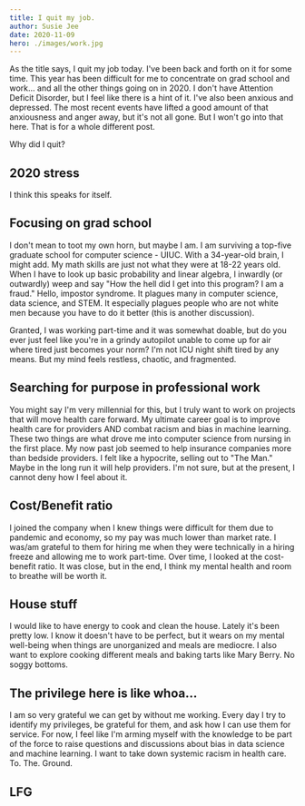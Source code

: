 ```yaml
---
title: I quit my job.
author: Susie Jee
date: 2020-11-09
hero: ./images/work.jpg
---
```


As the title says, I quit my job today. I've been back and forth on it for some time. This year has been difficult for me 
to concentrate on grad school and work... and all the other things going on in 2020. I don't have Attention Deficit Disorder, 
but I feel like there is a hint of it. I've also been anxious and depressed. The most recent events have lifted a good amount 
of that anxiousness and anger away, but it's not all gone. But I won't go into that here. That is for a whole different post. 

Why did I quit?

## 2020 stress
I think this speaks for itself.

## Focusing on grad school
I don't mean to toot my own horn, but maybe I am. I am surviving a top-five graduate school for computer science - UIUC. With a 
34-year-old brain, I might add. My math skills are just not what they were at 18-22 years old. When I have to look up basic 
probability and linear algebra, I inwardly (or outwardly) weep and say "How the hell did I get into this program? I am a fraud." Hello, impostor syndrome. It 
plagues many in computer science, data science, and STEM. It especially plagues people who are not white 
men because you have to do it better (this is another discussion).

Granted, I was working part-time and it was somewhat doable, but do you ever just feel like you're in a grindy autopilot 
unable to come up for air where tired just becomes your norm? I'm not ICU night shift tired by any means. But my mind 
feels restless, chaotic, and fragmented.

## Searching for purpose in professional work
You might say I'm very millennial for this, but I truly want to work on projects that will move health care forward. My 
ultimate career goal is to improve health care for providers AND combat racism and bias in machine learning. These two things 
are what drove me into computer science from nursing in the first place. My now past job seemed to help insurance companies 
more than bedside providers. I felt like a hypocrite, selling out to "The Man." Maybe in the long run it will help providers.
I'm not sure, but at the present, I cannot deny how I feel about it.

## Cost/Benefit ratio
I joined the company when I knew things were difficult for them due to pandemic and economy, so my pay was much lower than market 
rate. I was/am grateful to them for hiring me when they were technically in a hiring freeze and allowing me to work part-time. 
Over time, I looked at the cost-benefit ratio. It was close, but in the end, I think my mental health and room to breathe will 
be worth it. 

## House stuff
I would like to have energy to cook and clean the house. Lately it's been pretty low. I know it doesn't have to be perfect, 
but it wears on my mental well-being when things are unorganized and meals are mediocre. I also want to explore cooking 
different meals and baking tarts like Mary Berry. No soggy bottoms.

## The privilege here is like whoa...
I am so very grateful we can get by without me working. Every day I try to identify my privileges, be grateful for them, and 
ask how I can use them for service. For now, I feel like I'm arming myself with the knowledge to be part of the force to 
raise questions and discussions about bias in data science and machine learning. I want to take down systemic racism in health care. 
To. The. Ground. 

## LFG